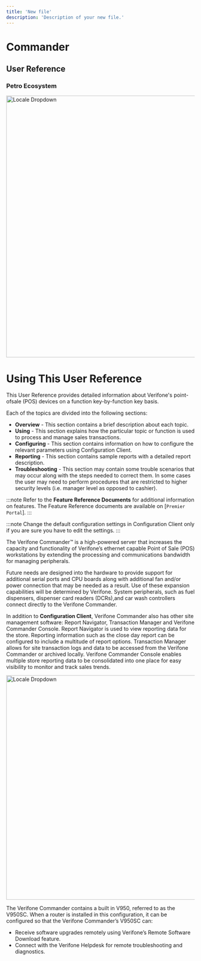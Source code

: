 ```yaml
---
title: 'New file'
description: 'Description of your new file.'
---
```


# Commander 
## User Reference

### Petro Ecosystem
<div style={{ textAlign: "center" }}>
  <img src="./img/image_36_8.png" alt="Locale Dropdown" width="700" />
</div>

# Using This User Reference
This User Reference provides detailed information about Verifone's point-ofsale (POS) devices on a function key-by-function key basis.

Each of the topics are divided into the following sections:

* **Overview** - This section contains a brief description about each topic.
* **Using** - This section explains how the particular topic or function is used to process and manage sales transactions.
* **Configuring** - This section contains information on how to configure the relevant parameters using Configuration Client.
* **Reporting** - This section contains sample reports with a detailed report description.
* **Troubleshooting** - This section may contain some trouble scenarios that may occur along with the steps needed to correct them. In some cases the user may need to perform procedures that are restricted to higher security levels (i.e. manager level as opposed to cashier).

:::note
Refer to the **Feature Reference Documents** for additional information on features. The Feature Reference documents are available on [`Premier Portal`].
:::

:::note
Change the default configuration settings in Configuration Client only if you are sure you have to edit the settings.
:::

The Verifone Commander™ is a high-powered server that increases the capacity and functionality of Verifone’s ethernet capable Point of Sale (POS) workstations by extending the processing and communications bandwidth for managing peripherals.

Future needs are designed into the hardware to provide support for additional serial ports and CPU boards along with additional fan and/or power connection that may be needed as a result. Use of these expansion capabilities will be determined by Verifone. System peripherals, such as fuel dispensers, dispenser card readers (DCRs),and car wash controllers connect directly to the Verifone Commander.

In addition to **Configuration Client**, Verifone Commander also has other site management software: Report Navigator, Transaction Manager and Verifone Commander Console. Report Navigator is used to view reporting data for the store. Reporting information such as the close day report can be configured to include a multitude of report options. Transaction Manager allows for site transaction logs and data to be accessed from the Verifone Commander or archived locally. Verifone Commander Console enables multiple store reporting data to be consolidated into one place for easy visibility to monitor and track sales trends.

<div style={{ textAlign: "center" }}>
  <img src="/img/petro/cmdr/image_37_9.png" alt="Locale Dropdown" width="600" />
</div>

The Verifone Commander contains a built in V950, referred to as the V950SC. When a router is installed in this configuration, it can be configured so that the Verifone Commander’s V950SC can:

* Receive software upgrades remotely using Verifone’s Remote Software Download feature.
* Connect with the Verifone Helpdesk for remote troubleshooting and diagnostics.


